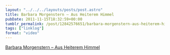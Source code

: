 ```yaml
---
layout: "../../../layouts/posts/post.astro"
title: Barbara Morgenstern – Aus Heiterem Himmel
pubDate: 2011-11-15T18:32:59+00:00
tumblr_permalink: /post/12842576651/barbara-morgenstern-aus-heiterem-himmel
tags: ["linklog"]
format: "video"
---
```



<YouTube id="https://www.youtube.com/watch?v=hoUmqUNlX2M" />

[Barbara Morgenstern &#8211; Aus Heiterem Himmel][1]

[1]: https://www.youtube.com/watch?v=hoUmqUNlX2M
